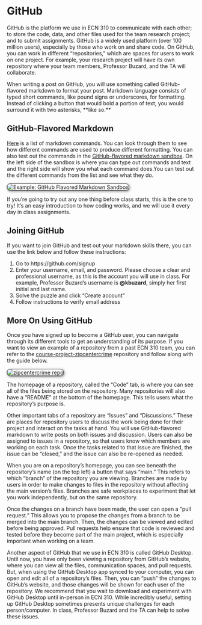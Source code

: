 # GitHub {#github-section}

GitHub is the platform we use in ECN 310 to communicate with each other; to store the code, data, and other files used for the team research project; and to submit assignments. GitHub is a widely used platform (over 100 million users), especially by those who work on and share code. On GitHub, you can work in different “repositories,” which are spaces for users to work on one project. For example, your research project will have its own repository where your team members, Professor Buzard, and the TA will collaborate.

When writing a post on GitHub, you will use something called GitHub-flavored markdown to format your post. Markdown language consists of typed short commands, like pound signs or underscores, for formatting. Instead of clicking a button that would bold a portion of text, you would surround it with two asterisks, \*\*like so.\*\*

## GitHub-Flavored Markdown

[Here](https://docs.github.com/en/get-started/writing-on-github/getting-started-with-writing-and-formatting-on-github/basic-writing-and-formatting-syntax) is a list of markdown commands. You can look through them to see how different commands are used to produce different formatting. You can also test out the commands in the [GitHub-flavored markdown sandbox](https://jbt.github.io/markdown-editor/). On the left side of the sandbox is where you can type out commands and text and the right side will show you what each command does.You can test out the different commands from the list and see what they do. 

<img src="markdownsandbox.png" style="border: 1px solid black; border-radius: 8px; box-shadow: 2px 2px 6px #888; max-width: 100%;" alt="Example: GitHub Flavored Markdown Sandbox">


If you’re going to try out any one thing before class starts, this is the one to try! It’s an easy introduction to how coding works, and we will use it every day in class assignments.

## Joining GitHub

If you want to join GitHub and test out your markdown skills there, you can use the link below and follow these instructions:

1. Go to https://github.com/signup
2. Enter your username, email, and password. Please choose a clear and professional username, as this is the account you will use in class. For example, Professor Buzard’s username is **@kbuzard**, simply her first initial and last name.
3. Solve the puzzle and click “Create account”
4. Follow instructions to verify email address

## More On Using GitHub

Once you have signed up to become a GitHub user, you can navigate through its different tools to get an understanding of its purpose. If you want to view an example of a repository from a past ECN 310 team, you can refer to the [course-project-zipcentercrime](https://github.com/ecn310/course-project-zipcentercrime) repository and follow along with the guide below. 

<img src="zipcentercrime_repo_homepage.png" style="border: 1px solid black; border-radius: 8px; box-shadow: 2px 2px 6px #888; max-width: 100%;" alt="zipcentercrime repo">





The homepage of a repository, called the “Code” tab, is where you can see all of the files being stored on the repository. Many repositories will also have a “README” at the bottom of the homepage. This tells users what the repository’s purpose is.

Other important tabs of a repository are “Issues” and “Discussions.” These are places for repository users to discuss the work being done for their project and interact on the tasks at hand. You will use GitHub-flavored markdown to write posts on both issues and discussion. Users can also be assigned to issues in a repository, so that users know which members are working on each task. Once the tasks related to that issue are finished, the issue can be “closed,” and the issue can also be re-opened as needed.

When you are on a repository’s homepage, you can see beneath the repository’s name (on the top left) a button that says “main.” This refers to which “branch” of the repository you are viewing. Branches are made by users in order to make changes to files in the repository without affecting the main version’s files. Branches are safe workplaces to experiment that let you work independently, but on the same repository.

Once the changes on a branch have been made, the user can open a “pull request.” This allows you to propose the changes from a branch to be merged into the main branch. Then, the changes can be viewed and edited before being approved. Pull requests help ensure that code is reviewed and tested before they become part of the main project, which is especially important when working on a team.

Another aspect of GitHub that we use in ECN 310 is called GitHub Desktop. Until now, you have only been viewing a repository from GitHub’s website, where you can view all the files, communication spaces, and pull requests. But, when using the GitHub Desktop app synced to your computer, you can open and edit all of a repository’s files. Then, you can “push” the changes to GitHub’s website, and those changes will be shown for each user of the repository. We recommend that you wait to download and experiment with GitHub Desktop until in-person in ECN 310. While incredibly useful, setting up GitHub Desktop sometimes presents unique challenges for each person/computer. In class, Professor Buzard and the TA can help to solve these issues.






